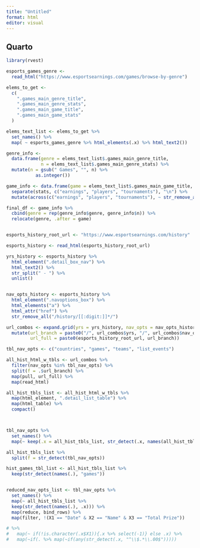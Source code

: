 ```yaml
---
title: "Untitled"
format: html
editor: visual
---
```


## Quarto

```r
library(rvest)

esports_games_genre <-
  read_html("https://www.esportsearnings.com/games/browse-by-genre")

elems_to_get <-
  c(
    ".games_main_genre_title",
    ".games_main_genre_stats",
    ".games_main_game_title",
    ".games_main_game_stats"
  )

elems_text_list <- elems_to_get %>%
  set_names() %>%
  map( ~ esports_games_genre %>% html_elements(.x) %>% html_text2())

genre_info <-
  data.frame(genre = elems_text_list$.games_main_genre_title,
             n = elems_text_list$.games_main_genre_stats) %>%
  mutate(n = gsub(" Games", "", n) %>%
           as.integer())

game_info <- data.frame(game = elems_text_list$.games_main_game_title, stats = elems_text_list$.games_main_game_stats) %>% 
  separate(stats, c("earnings", "players", "tournaments"), "\n") %>% 
  mutate(across(c("earnings", "players", "tournaments"), ~ str_remove_all(.x, "[^[:digit:]\\.]") %>% as.numeric()))

final_df <- game_info %>% 
  cbind(genre = rep(genre_info$genre, genre_info$n)) %>% 
  relocate(genre, .after = game)


esports_history_root_url <- "https://www.esportsearnings.com/history"

esports_history <- read_html(esports_history_root_url)

yrs_history <- esports_history %>% 
  html_element(".detail_box_nav") %>% 
  html_text2() %>% 
  str_split(" - ") %>% 
  unlist()


nav_opts_history <- esports_history %>% 
  html_element(".navoptions_box") %>% 
  html_elements("a") %>% 
  html_attr("href") %>% 
  str_remove_all("/history/[[:digit:]]*/")

url_combos <- expand.grid(yrs = yrs_history, nav_opts = nav_opts_history) %>% 
  mutate(url_branch = paste0("/", url_combos$yrs, "/", url_combos$nav_opts),
         url_full = paste0(esports_history_root_url, url_branch))

tbl_nav_opts <- c("countries", "games", "teams", "list_events")

all_hist_html_w_tbls <- url_combos %>% 
  filter(nav_opts %in% tbl_nav_opts) %>% 
  split(f = .$url_branch) %>% 
  map(pull, url_full) %>% 
  map(read_html)

all_hist_tbls_list <- all_hist_html_w_tbls %>% 
  map(html_element, ".detail_list_table") %>% 
  map(html_table) %>% 
  compact()



tbl_nav_opts %>% 
  set_names() %>% 
  map(~ keep(.x = all_hist_tbls_list, str_detect(.x, names(all_hist_tbls_list)) == T))

all_hist_tbls_list %>% 
  split(f = str_detect(tbl_nav_opts))

hist_games_tbl_list <- all_hist_tbls_list %>% 
  keep(str_detect(names(.), "games"))


reduced_nav_opts_list <- tbl_nav_opts %>% 
  set_names() %>% 
  map(~ all_hist_tbls_list %>% 
  keep(str_detect(names(.), .x))) %>% 
  map(reduce, bind_rows) %>% 
  map(filter, !(X1 == "Date" & X2 == "Name" & X3 == "Total Prize"))

# %>% 
#   map(~ if(!is.character(.x$X1)){.x %>% select(-1)} else .x) %>% 
#   map(~if(. %>% map(~if(any(str_detect(.x, "^\\$.*\\.00$")))))
    
```
